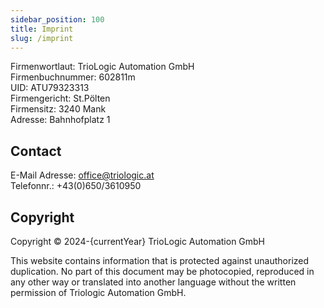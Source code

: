 ```yaml
---
sidebar_position: 100
title: Imprint
slug: /imprint
---
```



Firmenwortlaut: TrioLogic Automation GmbH  
Firmenbuchnummer: 602811m  
UID: ATU79323313  
Firmengericht: St.Pölten  
Firmensitz: 3240 Mank  
Adresse: Bahnhofplatz 1

## Contact

E-Mail Adresse: office@triologic.at  
Telefonnr.: +43(0)650/3610950

## Copyright

Copyright © 2024-{currentYear} TrioLogic Automation GmbH

This website contains information that is protected against unauthorized duplication. No part of this document may be photocopied, reproduced in any other way or translated into another language without the written permission of Triologic Automation GmbH.
